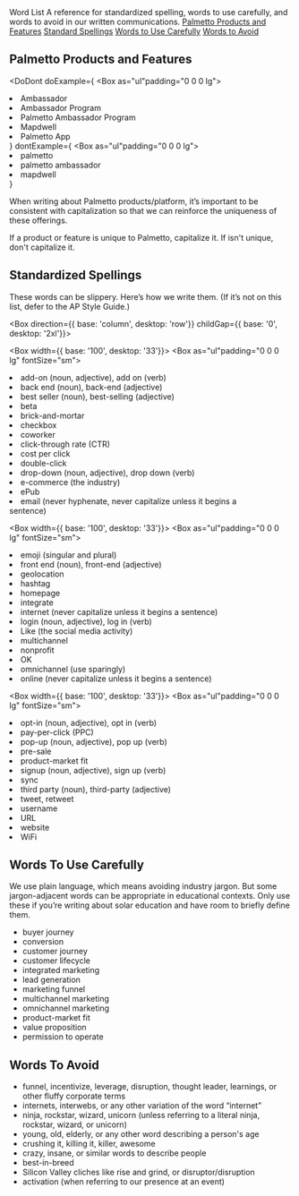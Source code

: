 
<Meta title="Content/Word List" />

<Box display="block">
  <Heading as="h1" size={{ base: 'xl', tablet: '2xl', desktop: '3xl'}}>Word List</Heading>
  <Box as="p" fontSize={{ base: 'md', tablet: 'lg'}} color="grey-500">A reference for standardized spelling, words to use carefully, and words to avoid in our written communications.</Box>
</Box>

<Box margin="lg 0">
<a href="/#palmetto-products-and-features">Palmetto Products and Features</a>
<a href="/#standardized-spellings">Standard Spellings</a>
<a href="/#words-to-use-carefully">Words to Use Carefully</a>
<a href="/#words-to-avoid">Words to Avoid</a>
</Box>


## Palmetto Products and Features

<DoDont
  doExample={
    <Box as="ul"padding="0 0 0 lg">
      <li>Ambassador</li>
      <li>Ambassador Program</li>
      <li>Palmetto Ambassador Program</li>
      <li>Mapdwell</li>
      <li>Palmetto App</li>
    </Box>
  }
  dontExample={
    <Box as="ul"padding="0 0 0 lg">
      <li>palmetto</li>
      <li>palmetto ambassador</li>
      <li>mapdwell</li>
    </Box>
  }
>

When writing about Palmetto products/platform, it’s important to be consistent with capitalization so that we can reinforce the uniqueness of these offerings.

If a product or feature is unique to Palmetto, capitalize it. If isn't unique, don't capitalize it.

</DoDont>

## Standardized Spellings

These words can be slippery. Here’s how we write them. (If it’s not on this list, defer to the AP Style Guide.)

<Box direction={{ base: 'column', desktop: 'row'}} childGap={{ base: '0', desktop: '2xl'}}>

  <Box width={{ base: '100', desktop: '33'}}>
    <Box as="ul"padding="0 0 0 lg" fontSize="sm">
      <li>add-on (noun, adjective), add on (verb)</li>
      <li>back end (noun), back-end (adjective)</li>
      <li>best seller (noun), best-selling (adjective)</li>
      <li>beta</li>
      <li>brick-and-mortar</li>
      <li>checkbox</li>
      <li>coworker</li>
      <li>click-through rate (CTR)</li>
      <li>cost per click</li>
      <li>double-click</li>
      <li>drop-down (noun, adjective), drop down (verb)</li>
      <li>e-commerce (the industry)</li>
      <li>ePub</li>
      <li>email (never hyphenate, never capitalize unless it begins a </li>sentence)
    </Box>
  </Box>

  <Box width={{ base: '100', desktop: '33'}}>
    <Box as="ul"padding="0 0 0 lg" fontSize="sm">
      <li>emoji (singular and plural)</li>
      <li>front end (noun), front-end (adjective)</li>
      <li>geolocation</li>
      <li>hashtag</li>
      <li>homepage</li>
      <li>integrate</li>
      <li>internet (never capitalize unless it begins a sentence)</li>
      <li>login (noun, adjective), log in (verb)</li>
      <li>Like (the social media activity)</li>
      <li>multichannel</li>
      <li>nonprofit</li>
      <li>OK</li>
      <li>omnichannel (use sparingly)</li>
      <li>online (never capitalize unless it begins a sentence)</li>
    </Box>
  </Box>

  <Box width={{ base: '100', desktop: '33'}}>
    <Box as="ul"padding="0 0 0 lg" fontSize="sm">
      <li>opt-in (noun, adjective), opt in (verb)</li>
      <li>pay-per-click (PPC)</li>
      <li>pop-up (noun, adjective), pop up (verb)</li>
      <li>pre-sale</li>
      <li>product-market fit</li>
      <li>signup (noun, adjective), sign up (verb)</li>
      <li>sync</li>
      <li>third party (noun), third-party (adjective)</li>
      <li>tweet, retweet</li>
      <li>username</li>
      <li>URL</li>
      <li>website</li>
      <li>WiFi</li>
    </Box>
  </Box>

</Box>


## Words To Use Carefully

We use plain language, which means avoiding industry jargon. But some jargon-adjacent words can be appropriate in educational contexts. Only use these if you’re writing about solar education and have room to briefly define them.

- buyer journey
- conversion
- customer journey
- customer lifecycle
- integrated marketing
- lead generation
- marketing funnel
- multichannel marketing
- omnichannel marketing
- product-market fit
- value proposition
- permission to operate

## Words To Avoid

- funnel, incentivize, leverage, disruption, thought leader, learnings, or other fluffy corporate terms
- internets, interwebs, or any other variation of the word “internet”
- ninja, rockstar, wizard, unicorn (unless referring to a literal ninja, rockstar, wizard, or unicorn)
- young, old, elderly, or any other word describing a person's age
- crushing it, killing it, killer, awesome
- crazy, insane, or similar words to describe people
- best-in-breed
- Silicon Valley cliches like rise and grind, or disruptor/disruption
- activation (when referring to our presence at an event)
